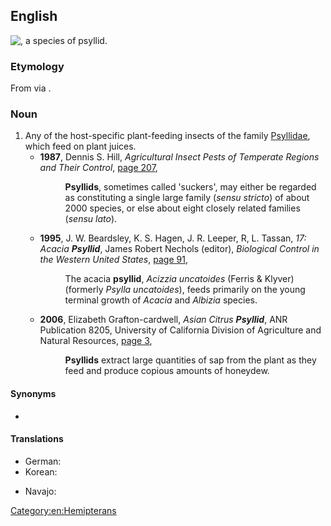 ==English==
[[Image:Cacopsylla-pulchella-03.jpg|thumb|{{taxlink|Cacopsylla pulchella|species|noshow=1}}, a species of '''psyllid'''.]]
{{wikipedia|Jumping plant louse}}

===Etymology===
From {{etyl|grc|en}} {{m|grc|ψύλλα}} via {{etyl|NL.|en}} {{m|la|psylla}}.

===Noun===
{{en-noun}}

# Any of the host-specific plant-feeding insects of the family [[Psyllidae]], which feed on plant juices.
#* '''1987''', Dennis S. Hill, ''Agricultural Insect Pests of Temperate Regions and Their Control'', [http://books.google.com.au/books?id=3-w8AAAAIAAJ&pg=PA207&dq=%22psyllid%22%7C%22psyllids%22&hl=en&sa=X&ei=KB2xUuyJKoPDkwWsh4GYCQ&redir_esc=y#v=onepage&q=%22psyllid%22%7C%22psyllids%22&f=false page 207],
#*: '''Psyllids''', sometimes called 'suckers', may either be regarded as constituting a single large family (''sensu stricto'') of about 2000 species, or else about eight closely related families (''sensu lato'').
#* '''1995''', J. W. Beardsley, K. S. Hagen, J. R. Leeper, R, L. Tassan, ''17: Acacia '''Psyllid''''', James Robert Nechols (editor), ''Biological Control in the Western United States'', [http://books.google.com.au/books?id=lZh0gFJwx0UC&pg=PA91&dq=%22psyllid%22%7C%22psyllids%22&hl=en&sa=X&ei=KB2xUuyJKoPDkwWsh4GYCQ&redir_esc=y#v=onepage&q=%22psyllid%22%7C%22psyllids%22&f=false page 91],
#*: The acacia '''psyllid''', ''Acizzia uncatoides'' (Ferris & Klyver) (formerly ''Psylla uncatoides''), feeds primarily on the young terminal growth of ''Acacia'' and ''Albizia'' species.
#* '''2006''', Elizabeth Grafton-cardwell, ''Asian Citrus '''Psyllid''''', ANR Publication 8205, University of California Division of Agriculture and Natural Resources, [http://books.google.com.au/books?id=1aHGVbvmsxEC&pg=PP3&dq=%22psyllid%22%7C%22psyllids%22&hl=en&sa=X&ei=KB2xUuyJKoPDkwWsh4GYCQ&redir_esc=y#v=onepage&q=%22psyllid%22%7C%22psyllids%22&f=false page 3],
#*: '''Psyllids''' extract large quantities of sap from the plant as they feed and produce copious amounts of honeydew.

====Synonyms====
* {{sense|any species of family Psyllidae}} {{l|en|jumping plant louse}}

====Translations====
{{trans-top|any species of family Psyllidae}}
* German: {{t+|de|Blattfloh|m}}
* Korean: {{t|ko|나무이|tr=namui}}
{{trans-mid}}
* Navajo: {{t|nv|aniłtʼánii yázhí}}
{{trans-bottom}}

[[Category:en:Hemipterans]]